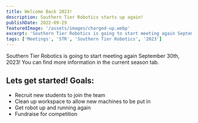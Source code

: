```yaml
---
title: Welcome Back 2023!
description: Southern Tier Robotics starts up again!
publishDate: 2022-09-29
featuredImage: '/assets/images/charged-up.webp'
excerpt: 'Southern Tier Robotics is going to start meeting again September 30th, 2023!'
tags: ['Meetings', 'STR', 'Southern Tier Robotics', '2023']
---
```


Southern Tier Robotics is going to start meeting again September 30th, 2023! You can find more information in the current season tab.

## Lets get started! Goals:

- Recruit new students to join the team
- Clean up workspace to allow new machines to be put in
- Get robot up and running again
- Fundraise for competition